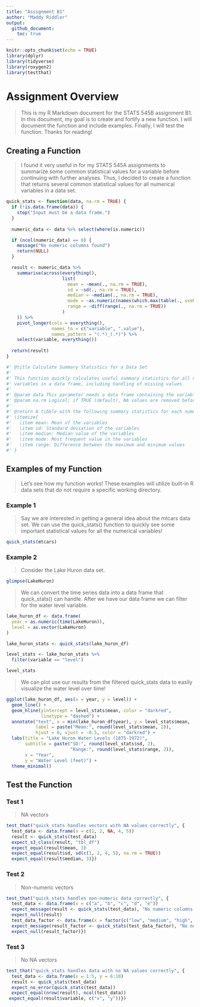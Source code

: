 ```yaml
---
title: "Assignment B1"
author: "Maddy Riddler"
output: 
  github_document:
    toc: true 
---
```


```r
knitr::opts_chunk$set(echo = TRUE)
library(dplyr)
library(tidyverse)
library(roxygen2)
library(testthat)
```

# Assignment Overview

> This is my R Markdown document for the STATS 545B assignment B1. In this document, my goal is to create and fortify a new function. I will document the function and include examples. Finally, I will test the function. Thanks for reading!

## Creating a Function

> I found it very useful in for my STATS 545A assignments to summarize some common statistical values for a variable before continuing with further analyses. Thus, I decided to create a function that returns several common statistical values for all numerical variables in a data set.

```r
quick_stats <- function(data, na.rm = TRUE) {
  if (!is.data.frame(data)) {
    stop("Input must be a data frame.")
  }
  
  numeric_data <- data %>% select(where(is.numeric))

  if (ncol(numeric_data) == 0) {
    message("No numeric columns found")
    return(NULL)
  }

  result <- numeric_data %>%
    summarise(across(everything(), 
                     list(
                       mean = ~mean(., na.rm = TRUE),
                       sd = ~sd(., na.rm = TRUE),
                       median = ~median(., na.rm = TRUE),
                       mode = ~as.numeric(names(which.max(table(., useNA = "no")))),
                       range = ~diff(range(., na.rm = TRUE))
                     )
    )) %>%
    pivot_longer(cols = everything(),
                 names_to = c("variable", ".value"),
                 names_pattern = "(.*)_(.*)") %>%
    select(variable, everything())
  
  return(result)
}

#' @title Calculate Summary Statistics for a Data Set
#'
#' This function quickly calculates useful summary statistics for all numeric
#' variables in a data frame, including handling of missing values.
#'
#' @param data This parameter needs a data frame containing the variables to be analysed, thus "data" indicates to the user that this parameter is asking where the function can find the variables to be analysed (i.e., their data set)
#' @param na.rm Logical; if TRUE (default), NA values are removed before calculations.
#'
#' @return A tibble with the following summary statistics for each numerical value:
#' \itemize{
#'   \item mean: Mean of the variables
#'   \item sd: Standard deviation of the variables
#'   \item median: Median value of the variables
#'   \item mode: Most frequent value in the variables
#'   \item range: Difference between the maximum and minimum values
#' }

```

## Examples of my Function

> Let's see how my function works! These examples will utilize built-in R data sets that do not require a specific working directory.

### Example 1

> Say we are interested in getting a general idea about the mtcars data set. We can use the quick_stats() function to quickly see some important statistical values for all the numerical variables!

```r
quick_stats(mtcars)
```

### Example 2
> Consider the Lake Huron data set. 

```r
glimpse(LakeHuron)
```

> We can convert the time series data into a data frame that quick_stats() can handle. After we have our data frame we can filter for the water level variable. 

```r
lake_huron_df <- data.frame(
  year = as.numeric(time(LakeHuron)),
  level = as.vector(LakeHuron)
)

lake_huron_stats <- quick_stats(lake_huron_df)

level_stats <- lake_huron_stats %>% 
  filter(variable == "level")

level_stats
```

> We can plot use our results from the filtered quick_stats data to easily visualize the water level over time!

```r
ggplot(lake_huron_df, aes(x = year, y = level)) +
  geom_line() +
  geom_hline(yintercept = level_stats$mean, color = "darkred", 
             linetype = "dashed") +
  annotate("text", x = min(lake_huron_df$year), y = level_stats$mean,
           label = paste("Mean:", round(level_stats$mean, 2)),
           hjust = 0, vjust = -0.5, color = "darkred") +
  labs(title = "Lake Huron Water Levels (1875-1972)",
       subtitle = paste("SD:", round(level_stats$sd, 2), 
                        "Range:", round(level_stats$range, 2)),
       x = "Year",
       y = "Water Level (feet)") +
  theme_minimal()
```

## Test the Function
### Test 1
> NA vectors

```r
test_that("quick_stats handles vectors with NA values correctly", {
  test_data <- data.frame(x = c(1, 2, NA, 4, 5))
  result <- quick_stats(test_data)
  expect_s3_class(result, "tbl_df")
  expect_equal(result$mean, 3)
  expect_equal(result$sd, sd(c(1, 2, 4, 5), na.rm = TRUE))
  expect_equal(result$median, 3)})
```

### Test 2
> Non-numeric vectors

```r
test_that("quick_stats handles non-numeric data correctly", {
  test_data <- data.frame(x = c("a", "b", "c", "d", "e"))
  expect_message(result <- quick_stats(test_data), "No numeric columns found")
  expect_null(result)
  test_data_factor <- data.frame(x = factor(c("low", "medium", "high", "low", "high")))
  expect_message(result_factor <- quick_stats(test_data_factor), "No numeric columns found")
  expect_null(result_factor)})
```

### Test 3
> No NA vectors

```r
test_that("quick_stats handles data with no NA values correctly", {
  test_data <- data.frame(x = 1:5, y = 6:10)
  result <- quick_stats(test_data)
  expect_no_error(quick_stats(test_data))
  expect_equal(nrow(result), ncol(test_data))
 expect_equal(result$variable, c("x", "y"))})
```

